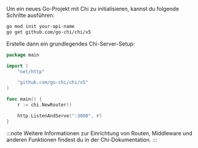 Um ein neues Go-Projekt mit Chi zu initialisieren, kannst du folgende Schritte ausführen:

```bash
go mod init your-api-name
go get github.com/go-chi/chi/v5
```

Erstelle dann ein grundlegendes Chi-Server-Setup:

```go title="main.go"
package main

import (
    "net/http"

    "github.com/go-chi/chi/v5"
)

func main() {
    r := chi.NewRouter()

    http.ListenAndServe(":3000", r)
}
```

:::note
Weitere Informationen zur Einrichtung von Routen, Middleware und anderen Funktionen findest du in der Chi-Dokumentation.
:::
